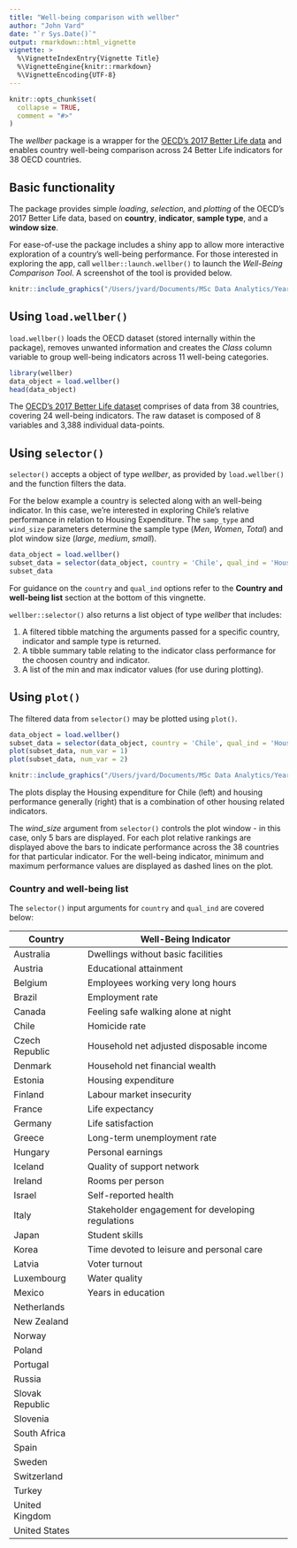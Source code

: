 ```yaml
---
title: "Well-being comparison with wellber"
author: "John Vard"
date: "`r Sys.Date()`"
output: rmarkdown::html_vignette
vignette: >
  %\VignetteIndexEntry{Vignette Title}
  %\VignetteEngine{knitr::rmarkdown}
  %\VignetteEncoding{UTF-8}
---
```

```r
knitr::opts_chunk$set(
  collapse = TRUE,
  comment = "#>"
)
```

The _wellber_ package is a wrapper for the [OECD's 2017 Better Life data](http://www.oecdbetterlifeindex.org/) and enables country well-being comparison across 24 Better Life indicators for 38 OECD countries.

## Basic functionality
The package provides simple _loading_, _selection_, and _plotting_ of the OECD's 2017 Better Life data, based on __country__, __indicator__, __sample type__, and a __window size__.

For ease-of-use the package includes a shiny app to allow more interactive exploration of a country's well-being performance. For those interested in exploring the app, call `wellber::launch.wellber()` to launch the _Well-Being Comparison Tool_. A screenshot of the tool is provided below.

```r
knitr::include_graphics("/Users/jvard/Documents/MSc Data Analytics/Year_3/Adv Data Prog with R (STAT40830)/Wk_11/wellber/vignettes/wellber_app_screen.png")
```

## Using `load.wellber()`

`load.wellber()` loads the OECD dataset (stored internally within the package), removes unwanted information and creates the _Class_ column variable to group well-being indicators across 11  well-being categories.

```r
library(wellber)
data_object = load.wellber()
head(data_object)
```

The [OECD's 2017 Better Life dataset](https://stats.oecd.org/index.aspx?DataSetCode=BLI) comprises of data from 38 countries, covering 24 well-being indicators. The raw dataset is composed of 8 variables and 3,388 individual data-points.

## Using `selector()`

`selector()` accepts a object of type _wellber_, as provided by `load.wellber()` and the function filters the data. 

For the below example a country is selected along with an well-being indicator. In this case, we're interested in exploring Chile's relative performance in relation to Housing Expenditure. The `samp_type` and `wind_size` parameters determine the sample type (_Men_, _Women_, _Total_) and plot window size (_large_, _medium_, _small_).

```r
data_object = load.wellber()
subset_data = selector(data_object, country = 'Chile', qual_ind = 'Housing expenditure', samp_type = 'Total', wind_size = 'small')
subset_data
```

For guidance on the `country` and `qual_ind` options refer to the __Country and well-being list__ section at the bottom of this vingnette.

`wellber::selector()` also returns a list object of type _wellber_ that includes: 

1. A filtered tibble matching the arguments passed for a specific country, indicator and sample type is returned.
2. A tibble summary table relating to the indicator class performance for the choosen country and indicator.
3. A list of the min and max indicator values (for use during plotting).

## Using `plot()`

The filtered data from `selector()` may be plotted using `plot()`.

```r
data_object = load.wellber()
subset_data = selector(data_object, country = 'Chile', qual_ind = 'Housing expenditure', samp_type = 'Total', wind_size = 'small')
plot(subset_data, num_var = 1)
plot(subset_data, num_var = 2)
```

```r
knitr::include_graphics("/Users/jvard/Documents/MSc Data Analytics/Year_3/Adv Data Prog with R (STAT40830)/Wk_11/wellber/vignettes/wellber_plots.png")
```

The plots display the Housing expenditure for Chile (left) and housing performance generally (right) that is a combination of other housing related indicators. 

The _wind_size_ argument from `selector()` controls the plot window - in this case, only 5 bars are displayed. For each plot relative rankings are displayed above the bars to indicate performance across the 38 countries for that particular indicator. For the well-being indicator, minimum and maximum performance values are displayed as dashed lines on the plot.

### Country and well-being list

The `selector()` input arguments for `country` and `qual_ind` are covered below: 

Country | Well-Being Indicator
------------- | -------------
Australia | Dwellings without basic facilities 
Austria | Educational attainment
Belgium | Employees working very long hours
Brazil | Employment rate
Canada | Feeling safe walking alone at night
Chile | Homicide rate
Czech Republic | Household net adjusted disposable income
Denmark | Household net financial wealth
Estonia | Housing expenditure
Finland | Labour market insecurity
France | Life expectancy
Germany | Life satisfaction
Greece | Long-term unemployment rate
Hungary | Personal earnings
Iceland | Quality of support network
Ireland | Rooms per person
Israel | Self-reported health
Italy | Stakeholder engagement for developing regulations
Japan | Student skills
Korea | Time devoted to leisure and personal care
Latvia | Voter turnout
Luxembourg | Water quality
Mexico | Years in education
Netherlands |
New Zealand |
Norway |
Poland |
Portugal |
Russia |
Slovak Republic |
Slovenia |
South Africa |
Spain |
Sweden |
Switzerland |
Turkey |
United Kingdom |
United States |
